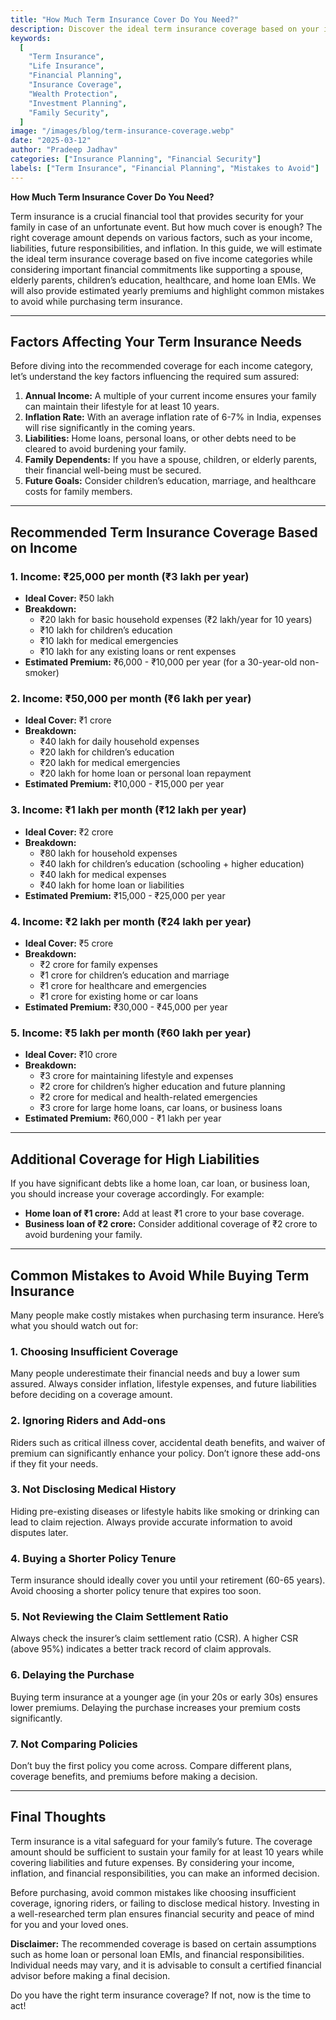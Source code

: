 ---
title: "How Much Term Insurance Cover Do You Need?"
description: Discover the ideal term insurance coverage based on your income and financial responsibilities. Learn how to secure your family's future while avoiding common mistakes when buying term insurance.
keywords:
  [
    "Term Insurance",
    "Life Insurance",
    "Financial Planning",
    "Insurance Coverage",
    "Wealth Protection",
    "Investment Planning",
    "Family Security",
  ]
image: "/images/blog/term-insurance-coverage.webp"
date: "2025-03-12"
author: "Pradeep Jadhav"
categories: ["Insurance Planning", "Financial Security"]
labels: ["Term Insurance", "Financial Planning", "Mistakes to Avoid"]
---

**How Much Term Insurance Cover Do You Need?**

Term insurance is a crucial financial tool that provides security for your family in case of an unfortunate event. But how much cover is enough? The right coverage amount depends on various factors, such as your income, liabilities, future responsibilities, and inflation. In this guide, we will estimate the ideal term insurance coverage based on five income categories while considering important financial commitments like supporting a spouse, elderly parents, children’s education, healthcare, and home loan EMIs. We will also provide estimated yearly premiums and highlight common mistakes to avoid while purchasing term insurance.

---

## **Factors Affecting Your Term Insurance Needs**

Before diving into the recommended coverage for each income category, let’s understand the key factors influencing the required sum assured:

1. **Annual Income:** A multiple of your current income ensures your family can maintain their lifestyle for at least 10 years.
2. **Inflation Rate:** With an average inflation rate of 6-7% in India, expenses will rise significantly in the coming years.
3. **Liabilities:** Home loans, personal loans, or other debts need to be cleared to avoid burdening your family.
4. **Family Dependents:** If you have a spouse, children, or elderly parents, their financial well-being must be secured.
5. **Future Goals:** Consider children’s education, marriage, and healthcare costs for family members.

---

<Ad />

## **Recommended Term Insurance Coverage Based on Income**

### **1. Income: ₹25,000 per month (₹3 lakh per year)**

- **Ideal Cover:** ₹50 lakh
- **Breakdown:**
  - ₹20 lakh for basic household expenses (₹2 lakh/year for 10 years)
  - ₹10 lakh for children’s education
  - ₹10 lakh for medical emergencies
  - ₹10 lakh for any existing loans or rent expenses
- **Estimated Premium:** ₹6,000 - ₹10,000 per year (for a 30-year-old non-smoker)

### **2. Income: ₹50,000 per month (₹6 lakh per year)**

- **Ideal Cover:** ₹1 crore
- **Breakdown:**
  - ₹40 lakh for daily household expenses
  - ₹20 lakh for children’s education
  - ₹20 lakh for medical emergencies
  - ₹20 lakh for home loan or personal loan repayment
- **Estimated Premium:** ₹10,000 - ₹15,000 per year

### **3. Income: ₹1 lakh per month (₹12 lakh per year)**

- **Ideal Cover:** ₹2 crore
- **Breakdown:**
  - ₹80 lakh for household expenses
  - ₹40 lakh for children’s education (schooling + higher education)
  - ₹40 lakh for medical expenses
  - ₹40 lakh for home loan or liabilities
- **Estimated Premium:** ₹15,000 - ₹25,000 per year

### **4. Income: ₹2 lakh per month (₹24 lakh per year)**

- **Ideal Cover:** ₹5 crore
- **Breakdown:**
  - ₹2 crore for family expenses
  - ₹1 crore for children’s education and marriage
  - ₹1 crore for healthcare and emergencies
  - ₹1 crore for existing home or car loans
- **Estimated Premium:** ₹30,000 - ₹45,000 per year

### **5. Income: ₹5 lakh per month (₹60 lakh per year)**

- **Ideal Cover:** ₹10 crore
- **Breakdown:**
  - ₹3 crore for maintaining lifestyle and expenses
  - ₹2 crore for children’s higher education and future planning
  - ₹2 crore for medical and health-related emergencies
  - ₹3 crore for large home loans, car loans, or business loans
- **Estimated Premium:** ₹60,000 - ₹1 lakh per year

---

## **Additional Coverage for High Liabilities**

If you have significant debts like a home loan, car loan, or business loan, you should increase your coverage accordingly. For example:

- **Home loan of ₹1 crore:** Add at least ₹1 crore to your base coverage.
- **Business loan of ₹2 crore:** Consider additional coverage of ₹2 crore to avoid burdening your family.

---

<Ad />

## **Common Mistakes to Avoid While Buying Term Insurance**

Many people make costly mistakes when purchasing term insurance. Here’s what you should watch out for:

### **1. Choosing Insufficient Coverage**

Many people underestimate their financial needs and buy a lower sum assured. Always consider inflation, lifestyle expenses, and future liabilities before deciding on a coverage amount.

### **2. Ignoring Riders and Add-ons**

Riders such as critical illness cover, accidental death benefits, and waiver of premium can significantly enhance your policy. Don’t ignore these add-ons if they fit your needs.

### **3. Not Disclosing Medical History**

Hiding pre-existing diseases or lifestyle habits like smoking or drinking can lead to claim rejection. Always provide accurate information to avoid disputes later.

### **4. Buying a Shorter Policy Tenure**

Term insurance should ideally cover you until your retirement (60-65 years). Avoid choosing a shorter policy tenure that expires too soon.

### **5. Not Reviewing the Claim Settlement Ratio**

Always check the insurer’s claim settlement ratio (CSR). A higher CSR (above 95%) indicates a better track record of claim approvals.

### **6. Delaying the Purchase**

Buying term insurance at a younger age (in your 20s or early 30s) ensures lower premiums. Delaying the purchase increases your premium costs significantly.

### **7. Not Comparing Policies**

Don’t buy the first policy you come across. Compare different plans, coverage benefits, and premiums before making a decision.

---

## **Final Thoughts**

Term insurance is a vital safeguard for your family’s future. The coverage amount should be sufficient to sustain your family for at least 10 years while covering liabilities and future expenses. By considering your income, inflation, and financial responsibilities, you can make an informed decision.

Before purchasing, avoid common mistakes like choosing insufficient coverage, ignoring riders, or failing to disclose medical history. Investing in a well-researched term plan ensures financial security and peace of mind for you and your loved ones.

**Disclaimer:** The recommended coverage is based on certain assumptions such as home loan or personal loan EMIs, and financial responsibilities. Individual needs may vary, and it is advisable to consult a certified financial advisor before making a final decision.

Do you have the right term insurance coverage? If not, now is the time to act!

